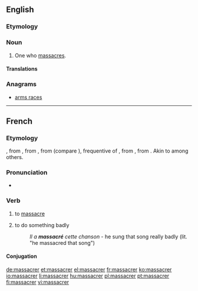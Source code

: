 ==English==

===Etymology===
{{suffix|massacre|er}}

===Noun===
{{en-noun}}

# One who [[massacre]]s.

====Translations====
{{trans-top|one who massacres}}
{{trans-mid}}
{{trans-bottom}}

===Anagrams===
* [[arms races#English|arms races]]

----

==French==

===Etymology===
{{etyl|frm|fr}} {{term|massacre|lang=frm}}, from {{etyl|fro|fr}} {{term|macacre|macacre, macecle|slaughterhouse, butchery|lang=fro}}, from {{etyl|ML.|fr}} {{term|mazacrium||massacre, slaughter, killing”, also “the head of a newly killed stag|lang=la}}, from {{etyl|gml|fr}} {{recons|matskelen||to massacre|lang=gml}} (compare {{etyl|de|-}} {{term|metzeln|metzeln|massacre|lang=de}}), frequentive of {{term|matsken|matsken, matzgen|to cut, hew|lang=gml}}, from {{etyl|gem-pro|fr}} {{recons|maitaną||to cut|lang=gem-pro}}, from {{etyl|ine-pro|fr}} {{recons|mei-||small|lang=ine-pro}}. Akin to {{etyl|goh|-}} {{term|meizan||to cut|lang=goh}} among others.

===Pronunciation===
* {{audio|Fr-massacrer.ogg|Audio}}

===Verb===
{{fr-verb}}

# to [[massacre]] {{gloss|kill}}
# {{context|figuratively|lang=fr}} to do something badly
#: ''Il a '''massacré''' cette chanson'' - he sung that song really badly (lit. "he massacred that song")

====Conjugation====
{{fr-conj-er|massacr|avoir}}

[[de:massacrer]]
[[et:massacrer]]
[[el:massacrer]]
[[fr:massacrer]]
[[ko:massacrer]]
[[io:massacrer]]
[[li:massacrer]]
[[hu:massacrer]]
[[pl:massacrer]]
[[pt:massacrer]]
[[fi:massacrer]]
[[vi:massacrer]]